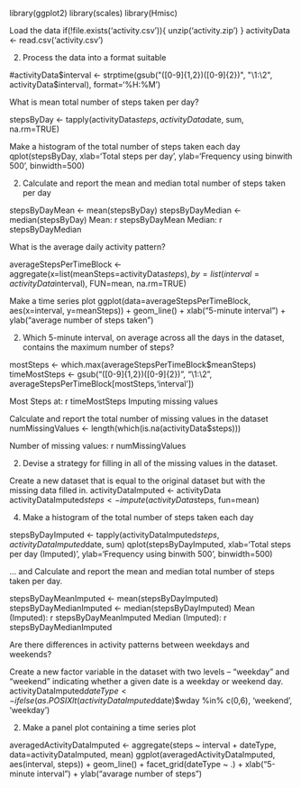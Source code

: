 library(ggplot2) 
library(scales) 
library(Hmisc)

Load the data
if(!file.exists('activity.csv')){ unzip('activity.zip') } activityData <- read.csv('activity.csv') 



2. Process the data into a format suitable

#activityData$interval <- strptime(gsub("([0-9]{1,2})([0-9]{2})", "\1:\2", activityData$interval), format='%H:%M') 




What is mean total number of steps taken per day?

stepsByDay <- tapply(activityData$steps, activityData$date, sum, na.rm=TRUE)

Make a histogram of the total number of steps taken each day
qplot(stepsByDay, xlab='Total steps per day', ylab='Frequency using binwith 500', binwidth=500) 



2. Calculate and report the mean and median total number of steps taken per day

stepsByDayMean <- mean(stepsByDay) stepsByDayMedian <- median(stepsByDay) 
Mean: r stepsByDayMean 
Median: r stepsByDayMedian 


What is the average daily activity pattern?

averageStepsPerTimeBlock <- aggregate(x=list(meanSteps=activityData$steps), by=list(interval=activityData$interval), FUN=mean, na.rm=TRUE)

Make a time series plot
ggplot(data=averageStepsPerTimeBlock, aes(x=interval, y=meanSteps)) + geom_line() + xlab("5-minute interval") + ylab("average number of steps taken") 


2. Which 5-minute interval, on average across all the days in the dataset, contains the maximum number of steps?

mostSteps <- which.max(averageStepsPerTimeBlock$meanSteps) timeMostSteps <- gsub("([0-9]{1,2})([0-9]{2})", "\1:\2", averageStepsPerTimeBlock[mostSteps,'interval']) 

Most Steps at: r timeMostSteps Imputing missing values

Calculate and report the total number of missing values in the dataset
numMissingValues <- length(which(is.na(activityData$steps))) 

Number of missing values: r numMissingValues 


2. Devise a strategy for filling in all of the missing values in the dataset.

Create a new dataset that is equal to the original dataset but with the missing data filled in.
activityDataImputed <- activityData activityDataImputed$steps <- impute(activityData$steps, fun=mean) 


4. Make a histogram of the total number of steps taken each day

stepsByDayImputed <- tapply(activityDataImputed$steps, activityDataImputed$date, sum) qplot(stepsByDayImputed, xlab='Total steps per day (Imputed)', ylab='Frequency using binwith 500', binwidth=500) 

... and Calculate and report the mean and median total number of steps taken per day.

stepsByDayMeanImputed <- mean(stepsByDayImputed) 
stepsByDayMedianImputed <- median(stepsByDayImputed) 
Mean (Imputed): r stepsByDayMeanImputed 
Median (Imputed): r stepsByDayMedianImputed 



Are there differences in activity patterns between weekdays and weekends?

Create a new factor variable in the dataset with two levels – “weekday” and “weekend” indicating whether a given date is a weekday or weekend day.
activityDataImputed$dateType <- ifelse(as.POSIXlt(activityDataImputed$date)$wday %in% c(0,6), 'weekend', 'weekday') 


2. Make a panel plot containing a time series plot

averagedActivityDataImputed <- aggregate(steps ~ interval + dateType, data=activityDataImputed, mean) ggplot(averagedActivityDataImputed, aes(interval, steps)) + geom_line() + facet_grid(dateType ~ .) + xlab("5-minute interval") + ylab("avarage number of steps")
